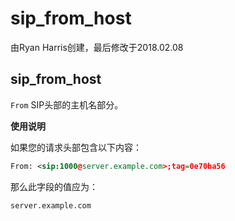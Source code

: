 # sip_from_host

由Ryan Harris创建，最后修改于2018.02.08

## sip_from_host

`From` SIP头部的主机名部分。

**使用说明**

如果您的请求头部包含以下内容：

```xml
From: <sip:1000@server.example.com>;tag=0e70ba56
```

那么此字段的值应为：

```xml
server.example.com
```